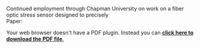 Continued employment through Chapman University on work on a fiber optic stress sensor designed to precisely  
Paper:  
<object data="/images/Fowler_App.pdf" type="application/pdf" width="100%" height="800px">  <p>Your web browser doesn't have a PDF plugin. Instead you can <a href="/images/Fowler_App.pdf"> **click here to download the PDF file**.</a></p> </object>
